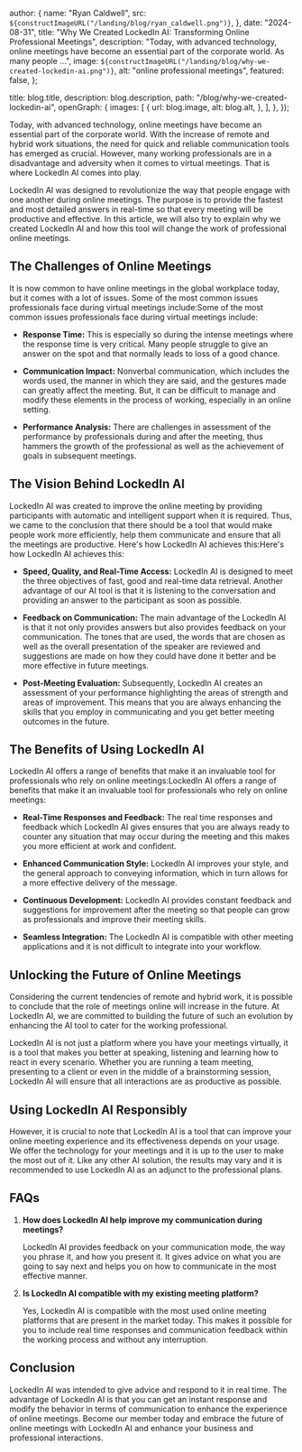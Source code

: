 
  author: {
    name: "Ryan Caldwell",
    src: `${constructImageURL("/landing/blog/ryan_caldwell.png")}`,
  },
  date: "2024-08-31",
  title:
    "Why We Created LockedIn AI: Transforming Online Professional Meetings",
  description:
    "Today, with advanced technology, online meetings have become an essential part of the corporate world. As many people ...",
  image: `${constructImageURL("/landing/blog/why-we-created-lockedin-ai.png")}`,
  alt: "online professional meetings",
  featured: false,
};

  title: blog.title,
  description: blog.description,
  path: "/blog/why-we-created-lockedin-ai",
  openGraph: {
    images: [
      {
        url: blog.image,
        alt: blog.alt,
      },
    ],
  },
});

Today, with advanced technology, online meetings have become an essential part of the corporate world. With the increase of remote and hybrid work situations, the need for quick and reliable communication tools has emerged as crucial. However, many working professionals are in a disadvantage and adversity when it comes to virtual meetings. That is where LockedIn AI comes into play.

LockedIn AI was designed to revolutionize the way that people engage with one another during online meetings. The purpose is to provide the fastest and most detailed answers in real-time so that every meeting will be productive and effective. In this article, we will also try to explain why we created LockedIn AI and how this tool will change the work of professional online meetings.

## The Challenges of Online Meetings

It is now common to have online meetings in the global workplace today, but it comes with a lot of issues. Some of the most common issues professionals face during virtual meetings include:Some of the most common issues professionals face during virtual meetings include:

- **Response Time:** This is especially so during the intense meetings where the response time is very critical. Many people struggle to give an answer on the spot and that normally leads to loss of a good chance.

- **Communication Impact:** Nonverbal communication, which includes the words used, the manner in which they are said, and the gestures made can greatly affect the meeting. But, it can be difficult to manage and modify these elements in the process of working, especially in an online setting.

- **Performance Analysis:** There are challenges in assessment of the performance by professionals during and after the meeting, thus hammers the growth of the professional as well as the achievement of goals in subsequent meetings.

## The Vision Behind LockedIn AI

LockedIn AI was created to improve the online meeting by providing participants with automatic and intelligent support when it is required. Thus, we came to the conclusion that there should be a tool that would make people work more efficiently, help them communicate and ensure that all the meetings are productive. Here's how LockedIn AI achieves this:Here's how LockedIn AI achieves this:

- **Speed, Quality, and Real-Time Access:** LockedIn AI is designed to meet the three objectives of fast, good and real-time data retrieval. Another advantage of our AI tool is that it is listening to the conversation and providing an answer to the participant as soon as possible.

- **Feedback on Communication:** The main advantage of the LockedIn AI is that it not only provides answers but also provides feedback on your communication. The tones that are used, the words that are chosen as well as the overall presentation of the speaker are reviewed and suggestions are made on how they could have done it better and be more effective in future meetings.

- **Post-Meeting Evaluation:** Subsequently, LockedIn AI creates an assessment of your performance highlighting the areas of strength and areas of improvement. This means that you are always enhancing the skills that you employ in communicating and you get better meeting outcomes in the future.

## The Benefits of Using LockedIn AI

LockedIn AI offers a range of benefits that make it an invaluable tool for professionals who rely on online meetings:LockedIn AI offers a range of benefits that make it an invaluable tool for professionals who rely on online meetings:

- **Real-Time Responses and Feedback:** The real time responses and feedback which LockedIn AI gives ensures that you are always ready to counter any situation that may occur during the meeting and this makes you more efficient at work and confident.

- **Enhanced Communication Style:** LockedIn AI improves your style, and the general approach to conveying information, which in turn allows for a more effective delivery of the message.

- **Continuous Development:** LockedIn AI provides constant feedback and suggestions for improvement after the meeting so that people can grow as professionals and improve their meeting skills.

- **Seamless Integration:** The LockedIn AI is compatible with other meeting applications and it is not difficult to integrate into your workflow.

## Unlocking the Future of Online Meetings

Considering the current tendencies of remote and hybrid work, it is possible to conclude that the role of meetings online will increase in the future. At LockedIn AI, we are committed to building the future of such an evolution by enhancing the AI tool to cater for the working professional.

LockedIn AI is not just a platform where you have your meetings virtually, it is a tool that makes you better at speaking, listening and learning how to react in every scenario. Whether you are running a team meeting, presenting to a client or even in the middle of a brainstorming session, LockedIn AI will ensure that all interactions are as productive as possible.

## Using LockedIn AI Responsibly

However, it is crucial to note that LockedIn AI is a tool that can improve your online meeting experience and its effectiveness depends on your usage. We offer the technology for your meetings and it is up to the user to make the most out of it. Like any other AI solution, the results may vary and it is recommended to use LockedIn AI as an adjunct to the professional plans.

## FAQs

1. **How does LockedIn AI help improve my communication during meetings?**

   LockedIn AI provides feedback on your communication mode, the way you phrase it, and how you present it. It gives advice on what you are going to say next and helps you on how to communicate in the most effective manner.

2. **Is LockedIn AI compatible with my existing meeting platform?**

   Yes, LockedIn AI is compatible with the most used online meeting platforms that are present in the market today. This makes it possible for you to include real time responses and communication feedback within the working process and without any interruption.

## Conclusion

LockedIn AI was intended to give advice and respond to it in real time. The advantage of LockedIn AI is that you can get an instant response and modify the behavior in terms of communication to enhance the experience of online meetings. Become our member today and embrace the future of online meetings with LockedIn AI and enhance your business and professional interactions.
